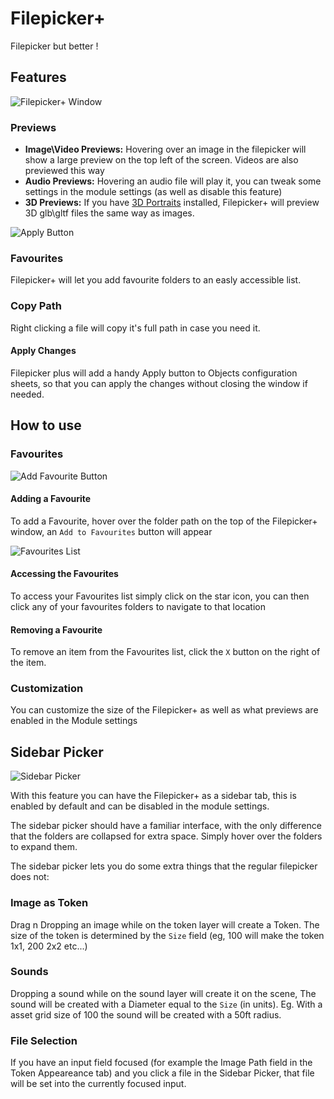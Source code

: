 
# Filepicker+

<ModuleInfo/>

Filepicker but better !

## Features

<Image src="/images/Filepicker/Fppwindow.png" alt="Filepicker+ Window"   className={styles.wikiImage}/>

### Previews

- **Image\\Video Previews:** Hovering over an image in the filepicker
  will show a large preview on the top left of the screen. Videos are
  also previewed this way
- **Audio Previews:** Hovering an audio file will play it, you can
  tweak some settings in the module settings (as well as disable this
  feature)
- **3D Previews:** If you have [3D Portraits](../levels-3d-preview/three-actor-portrait)
  installed, Filepicker+ will preview 3D glb\\gltf files the same way
  as images.

<Image src="/images/Filepicker/Fppapply.png" alt="Apply Button"   className={styles.wikiImage}/>

### Favourites

Filepicker+ will let you add favourite folders to an easly accessible
list.

### Copy Path

Right clicking a file will copy it's full path in case you need it.

#### Apply Changes

Filepicker plus will add a handy Apply button to Objects configuration
sheets, so that you can apply the changes without closing the window if
needed.

## How to use

### Favourites

<Image src="/images/Filepicker/Fppaddfav.png" alt="Add Favourite Button"   className={styles.wikiImage}/>

#### Adding a Favourite

To add a Favourite, hover over the folder path on the top of the
Filepicker+ window, an `Add to Favourites` button will appear

<Image src="/images/Filepicker/Fppfavlist.png" alt="Favourites List"   className={styles.wikiImage}/>

#### Accessing the Favourites

To access your Favourites list simply click on the star icon, you can
then click any of your favourites folders to navigate to that location

#### Removing a Favourite

To remove an item from the Favourites list, click the `X` button on the
right of the item.

### Customization

You can customize the size of the Filepicker+ as well as what previews
are enabled in the Module settings

## Sidebar Picker

<Image src="/images/Filepicker/Sidebarpicker.png" alt="Sidebar Picker"   className={styles.wikiImage}/>

With this feature you can have the Filepicker+ as a sidebar tab, this is
enabled by default and can be disabled in the module settings.

The sidebar picker should have a familiar interface, with the only
difference that the folders are collapsed for extra space. Simply hover
over the folders to expand them.

The sidebar picker lets you do some extra things that the regular
filepicker does not:

### Image as Token

Drag n Dropping an image while on the token layer will create a Token.
The size of the token is determined by the `Size` field (eg, 100 will
make the token 1x1, 200 2x2 etc...)

### Sounds

Dropping a sound while on the sound layer will create it on the scene,
The sound will be created with a Diameter equal to the `Size` (in
units). Eg. With a asset grid size of 100 the sound will be created with
a 50ft radius.

### File Selection

If you have an input field focused (for example the Image Path field in
the Token Appeareance tab) and you click a file in the Sidebar Picker,
that file will be set into the currently focused input.
